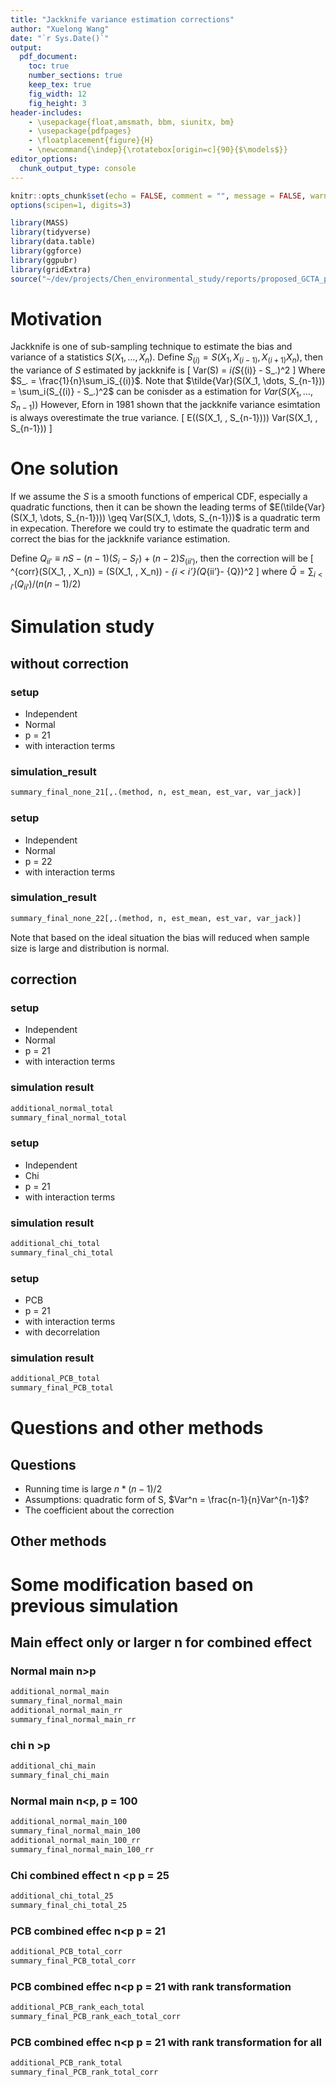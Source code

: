 ```yaml
---
title: "Jackknife variance estimation corrections"
author: "Xuelong Wang"
date: "`r Sys.Date()`"
output: 
  pdf_document:
    toc: true
    number_sections: true
    keep_tex: true
    fig_width: 12
    fig_height: 3
header-includes:
    - \usepackage{float,amsmath, bbm, siunitx, bm}
    - \usepackage{pdfpages}
    - \floatplacement{figure}{H}
    - \newcommand{\indep}{\rotatebox[origin=c]{90}{$\models$}}
editor_options: 
  chunk_output_type: console
---
```


```r
knitr::opts_chunk$set(echo = FALSE, comment = "", message = FALSE, warning = FALSE, echo = FALSE, fig.height = 10)
options(scipen=1, digits=3)

library(MASS)
library(tidyverse)
library(data.table)
library(ggforce)
library(ggpubr)
library(gridExtra)
source("~/dev/projects/Chen_environmental_study/reports/proposed_GCTA_paper/est_var_analysis/est_combined_data/jackknife/simulation_result_jackknife_total_variance_correction.R")
```

# Motivation

Jackknife is one of sub-sampling technique to estimate the bias and variance of a statistics $S(X_1,\dots, X_n)$. Define $S_{(i)} = S(X_1,X_{(i-1)},X_{(i+1)} X_n)$, then the variance of $S$ estimated by jackknife is 
\[
Var(S) = \frac{n-1}{n}\sum_i(S_{(i)} - S_.)^2
\]
Where $S_. = \frac{1}{n}\sum_iS_{(i)}$.
Note that $\tilde{Var}(S(X_1, \dots, S_{n-1})) = \sum_i(S_{(i)} - S_.)^2$ can be conisder as a estimation for $Var(S(X_1, \dots, S_{n-1}))$
However, Eforn in 1981 shown that the jackknife variance esimtation is always overestimate the true variance. \[
  E(\tilde{Var}(S(X_1, \dots, S_{n-1}))) \geq Var(S(X_1, \dots, S_{n-1}))
\]

# One solution 

If we assume the $S$ is a smooth functions of emperical CDF, especially a quadratic functions, then it can be shown the leading terms of $E(\tilde{Var}(S(X_1, \dots, S_{n-1}))) \geq Var(S(X_1, \dots, S_{n-1}))$ is a quadratic term in expecation. Therefore we could try to estimate the quadratic term and correct the bias for the jackknife variance estimation.

Define $Q_{ii'} \equiv nS - (n-1)(S_{i} - S_{i'}) + (n-2)S_{(ii')}$, then the correction will be 
\[
\hat{Var}^{corr}(S(X_1, \dots, X_n)) = \hat{Var}(S(X_1, \dots, X_n)) - \frac{1}{n(n-1)}\sum_{i < i'}(Q_{ii'}- \bar{Q})^2
\]
where $\bar{Q} = \sum_{i < i'}(Q_{ii'})/(n(n-1)/2)$

# Simulation study 

## without correction

### setup 
- Independent 
- Normal
- p = 21
- with interaction terms

### simulation_result

```r
summary_final_none_21[,.(method, n, est_mean, est_var, var_jack)]
```

### setup 
- Independent 
- Normal
- p = 22
- with interaction terms

### simulation_result

```r
summary_final_none_22[,.(method, n, est_mean, est_var, var_jack)]
```
Note that based on the ideal situation the bias will reduced when sample size is large and distribution is normal.

## correction

### setup 
- Independent 
- Normal
- p = 21
- with interaction terms

### simulation result 

```r
additional_normal_total
summary_final_normal_total
```

### setup 
- Independent 
- Chi
- p = 21
- with interaction terms

### simulation result 

```r
additional_chi_total
summary_final_chi_total
```

### setup 
- PCB
- p = 21
- with interaction terms
- with decorrelation 

### simulation result 

```r
additional_PCB_total
summary_final_PCB_total
```


# Questions and other methods

## Questions
- Running time is large $n*(n-1)/2$
- Assumptions: quadratic form of S, $Var^n = \frac{n-1}{n}Var^{n-1}$? 
- The coefficient about the correction

## Other methods

# Some modification based on previous simulation

## Main effect only or larger n for combined effect

### Normal main n>p
```r
additional_normal_main
summary_final_normal_main
additional_normal_main_rr
summary_final_normal_main_rr
```

### chi n >p
```r
additional_chi_main
summary_final_chi_main
```

### Normal main n<p, p = 100
```r
additional_normal_main_100
summary_final_normal_main_100
additional_normal_main_100_rr
summary_final_normal_main_100_rr
```

### Chi combined effect n <p p = 25
```r
additional_chi_total_25
summary_final_chi_total_25
```

### PCB combined effec n<p p = 21
```r
additional_PCB_total_corr
summary_final_PCB_total_corr
```

### PCB combined effec n<p p = 21 with rank transformation
```r
additional_PCB_rank_each_total
summary_final_PCB_rank_each_total_corr
```

### PCB combined effec n<p p = 21 with rank transformation for all 
```r
additional_PCB_rank_total
summary_final_PCB_rank_total_corr
```

